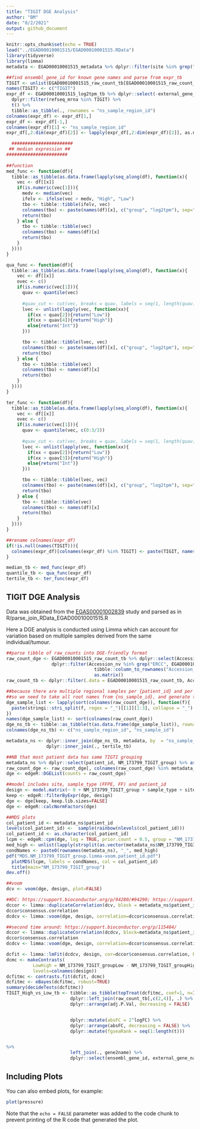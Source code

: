 ```yaml
---
title: "TIGIT DGE Analysis"
author: "BM"
date: "8/2/2021"
output: github_document
---
```


```r
knitr::opts_chunk$set(echo = TRUE)
load("../EGAD00010001515/EGAD00010001515.RData")
library(tidyverse)
library(limma)
metadata <- EGAD00010001515_metadata %>% dplyr::filter(site %in% grep("ovary", EGAD00010001515_metadata$site, value = TRUE))
```

```r
##find ensembl_gene_id for known gene names and parse from expr_tb
TIGIT <- unlist(EGAD00010001515_raw_count_tb[EGAD00010001515_raw_count_tb$Name %in% "TIGIT",c(4)])
names(TIGIT) <- c("TIGIT")
expr_df <- EGAD00010001515_log2tpm_tb %>% dplyr::select(-external_gene_name) %>%
  dplyr::filter(refseq_mrna %in% TIGIT) %>%
  t() %>%
  tibble::as_tibble(., rownames = "ns_sample_region_id")
colnames(expr_df) <- expr_df[1,]
expr_df <- expr_df[-1,]
colnames(expr_df)[1] <- "ns_sample_region_id"
expr_df[,2:dim(expr_df)[2]] <- lapply(expr_df[,2:dim(expr_df)[2]], as.numeric)

  #######################
 ## median expression ##
#######################
  
##function
med_func <- function(df){
  tibble::as_tibble(as.data.frame(lapply(seq_along(df), function(x){
    vec <- df[[x]]
    if(is.numeric(vec[1])){
      medv <- median(vec)
      ifelv <- ifelse(vec > medv, "High", "Low")
      tbo <- tibble::tibble(ifelv, vec)
      colnames(tbo) <- paste(names(df)[x], c("group", "log2tpm"), sep="_")
      return(tbo)
    } else {
      tbo <- tibble::tibble(vec)
      colnames(tbo) <- names(df)[x]
      return(tbo)
    }
  })))
}

qua_func <- function(df){
  tibble::as_tibble(as.data.frame(lapply(seq_along(df), function(x){
    vec <- df[[x]]
    ovec <- c()
    if(is.numeric(vec[1])){
      quav <- quantile(vec)
      
      #quav_cut <- cut(vec, breaks = quav, labels = seq(1, length(quav) - 1))
      lvec <- unlist(lapply(vec, function(xx){
        if(xx < quav[2]){return("Low")}
        if(xx > quav[4]){return("High")}
        else{return("Int")}
      }))

      tbo <- tibble::tibble(lvec, vec)
      colnames(tbo) <- paste(names(df)[x], c("group", "log2tpm"), sep="_")
      return(tbo)
    } else {
      tbo <- tibble::tibble(vec)
      colnames(tbo) <- names(df)[x]
      return(tbo)
    }
  })))
}

ter_func <- function(df){
  tibble::as_tibble(as.data.frame(lapply(seq_along(df), function(x){
    vec <- df[[x]]
    ovec <- c()
    if(is.numeric(vec[1])){
      quav <- quantile(vec, c(0:3/3))
      
      #quav_cut <- cut(vec, breaks = quav, labels = seq(1, length(quav) - 1))
      lvec <- unlist(lapply(vec, function(xx){
        if(xx < quav[2]){return("Low")}
        if(xx > quav[3]){return("High")}
        else{return("Int")}
      }))

      tbo <- tibble::tibble(lvec, vec)
      colnames(tbo) <- paste(names(df)[x], c("group", "log2tpm"), sep="_")
      return(tbo)
    } else {
      tbo <- tibble::tibble(vec)
      colnames(tbo) <- names(df)[x]
      return(tbo)
    }
  })))
}

##rename colnames(expr_df)
if(!is.null(names(TIGIT))){
  colnames(expr_df)[colnames(expr_df) %in% TIGIT] <- paste(TIGIT, names(TIGIT), sep = "_")
}

median_tb <- med_func(expr_df)
quantile_tb <- qua_func(expr_df)
tertile_tb <- ter_func(expr_df)
```
## TIGIT DGE Analysis

Data was obtained from the [EGAS00001002839](https://ega-archive.org/studies/EGAS00001002839) study and parsed as in R/parse_join_RData_EGAD00010001515.R

Here a DGE analysis is conducted using Limma which can account for variation based on multiple samples 
derived from the same individual/tumour.

```r

##parse tibble of raw_counts into DGE-friendly format
raw_count_dge <- EGAD00010001515_raw_count_tb %>% dplyr::select(Accession_nv, tidyselect::starts_with("NS")) %>%
                 dplyr::filter(Accession_nv %in% grep("ERCC", EGAD00010001515_raw_count_tb$Accession_nv, invert = TRUE, value = TRUE)) %>%
                                 tibble::column_to_rownames("Accession_nv") %>%
                                 as.matrix()
raw_count_tb <- dplyr::filter(.data = EGAD00010001515_raw_count_tb, Accession_nv %in% grep("ERCC", EGAD00010001515_raw_count_tb$Accession_nv, invert = TRUE, value = TRUE))

##because there are multiple regional samples per {patient_id} and per {ns_sample_id}, the colnames in metadata are different to dge
##so we need to take all root names from {ns_sample_id}, and generate the {ns_sample_region_id} column in metadata
dge_sample_list <- lapply(sort(colnames(raw_count_dge)), function(f){
  paste(stringi::stri_split(f, regex = "_")[[1]][1:3], collapse = "_")
})
names(dge_sample_list) <- sort(colnames(raw_count_dge))
dge_ns_tb <- tibble::as_tibble(t(as.data.frame(dge_sample_list)), rownames = "full")
colnames(dge_ns_tb) <- c("ns_sample_region_id", "ns_sample_id")

metadata_ns <- dplyr::inner_join(dge_ns_tb, metadata, by  = "ns_sample_id") %>%
               dplyr::inner_join(., tertile_tb)

##NB that most patient data has same TIGTI grouping
metadata_ns %>% dplyr::select(patient_id, NM_173799_TIGIT_group) %>% as.data.frame() %>% table()
raw_count_dge <- raw_count_dge[, colnames(raw_count_dge) %in% metadata_ns$ns_sample_region_id] 
dge <- edgeR::DGEList(counts = raw_count_dge)

##model includes site, sample_type (FFPE, FF) and patient_id
design <- model.matrix(~ 0 + NM_173799_TIGIT_group + sample_type + site, metadata_ns)
keep <- edgeR::filterByExpr(dge, design)
dge <- dge[keep, keep.lib.sizes=FALSE]
dge <- edgeR::calcNormFactors(dge)

##MDS plots
col_patient_id <- metadata_ns$patient_id
levels(col_patient_id) <-  sample(rainbow(nlevels(col_patient_id)))
col_patient_id <- as.character(col_patient_id)
lcpm <- edgeR::cpm(dge, log = TRUE, prior.count = 0.5, group = "NM_173799_TIGIT_group")
med_high <- unlist(lapply(strsplit(as.vector(metadata_ns$NM_173799_TIGIT_group),""),function(f){f[1]}))
condNames <- paste0(rownames(metadata_ns), "_", med_high)
pdf("MDS.NM_173799_TIGIT_group.limma-voom.patient_id.pdf")
  plotMDS(lcpm, labels = condNames, col = col_patient_id)
  title(main="NM_173799_TIGIT_group")
dev.off()

##voom
dcv <- voom(dge, design, plot=FALSE)

##DC: https://support.bioconductor.org/p/94280/#94290; https://support.bioconductor.org/p/59700/
dccor <- limma::duplicateCorrelation(dcv, block = metadata_ns$patient_id)
dccor$consensus.correlation
dcdcv <- limma::voom(dge, design, correlation=dccor$consensus.correlation, block = metadata_ns$patient_id)

##second time around: https://support.bioconductor.org/p/115484/
dccor <- limma::duplicateCorrelation(dcdcv, block=metadata_ns$patient_id)
dccor$consensus.correlation
dcdcv <- limma::voom(dge, design, correlation=dccor$consensus.correlation, block = metadata_ns$patient_id)

dcfit <- limma::lmFit(dcdcv, design, cor=dccor$consensus.correlation, block = metadata_ns$patient_id)
dcmc <- makeContrasts(
          LowHigh = NM_173799_TIGIT_groupLow - NM_173799_TIGIT_groupHigh,
          levels=colnames(design))
dcfitmc <- contrasts.fit(dcfit, dcmc)
dcfitmc <- eBayes(dcfitmc, robust=TRUE)
summary(decideTests(dcfitmc))
TIGIT_High_vs_Low_tb <- tibble::as_tibble(topTreat(dcfitmc, coef=1, n=Inf), rownames="Accession_nv") %>%
                        dplyr::left_join(raw_count_tb[,c(2,4)], .) %>%
                        dplyr::arrange(adj.P.Val, decreasing = FALSE)


                        dplyr::mutate(absFC = 2^logFC) %>%
                        dplyr::arrange(absFC, decreasing = FALSE) %>%
                        dplyr::mutate(fgseaRank = seq(1:length(t))) 


%>%
                        left_join(., gene2name) %>%
                        dplyr::select(ensembl_gene_id, external_gene_name, logFC, absFC, adj.P.Val, fgseaRank, t)
```

## Including Plots

You can also embed plots, for example:

```r
plot(pressure)
```

Note that the `echo = FALSE` parameter was added to the code chunk to prevent printing of the R code that generated the plot.
